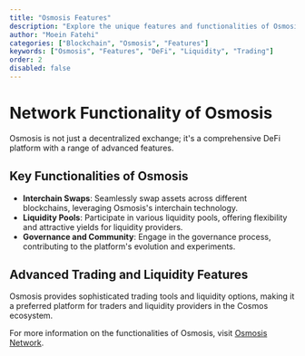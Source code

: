 ```yaml
---
title: "Osmosis Features"
description: "Explore the unique features and functionalities of Osmosis, enhancing the DeFi experience in the Cosmos network."
author: "Moein Fatehi"
categories: ["Blockchain", "Osmosis", "Features"]
keywords: ["Osmosis", "Features", "DeFi", "Liquidity", "Trading"]
order: 2
disabled: false
---
```


# Network Functionality of Osmosis

Osmosis is not just a decentralized exchange; it's a comprehensive DeFi platform with a range of advanced features.

## Key Functionalities of Osmosis

- **Interchain Swaps**: Seamlessly swap assets across different blockchains, leveraging Osmosis's interchain technology.
- **Liquidity Pools**: Participate in various liquidity pools, offering flexibility and attractive yields for liquidity providers.
- **Governance and Community**: Engage in the governance process, contributing to the platform's evolution and experiments.

## Advanced Trading and Liquidity Features

Osmosis provides sophisticated trading tools and liquidity options, making it a preferred platform for traders and liquidity providers in the Cosmos ecosystem.

For more information on the functionalities of Osmosis, visit [Osmosis Network](https://osmosis.zone/).
